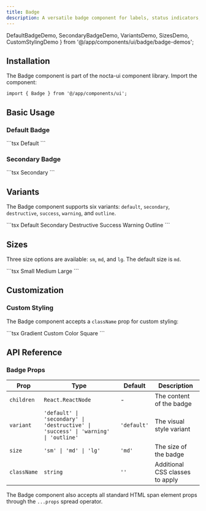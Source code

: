 ```yaml
---
title: Badge
description: A versatile badge component for labels, status indicators, and tags with multiple variants, sizes and dark mode support
---
```


  DefaultBadgeDemo,
  SecondaryBadgeDemo,
  VariantsDemo,
  SizesDemo,
  CustomStylingDemo
} from '@/app/components/ui/badge/badge-demos';

## Installation

The Badge component is part of the nocta-ui component library. Import the component:

```tsx
import { Badge } from '@/app/components/ui';
```

## Basic Usage

### Default Badge

<DocsTabs defaultValue="preview">
  <DocsTab value="preview" title="Preview">
    <DefaultBadgeDemo />
  </DocsTab>
  <DocsTab value="code" title="Code">
    ```tsx
    <Badge>Default</Badge>
    ```
  </DocsTab>
</DocsTabs>

### Secondary Badge

<DocsTabs defaultValue="preview">
  <DocsTab value="preview" title="Preview">
    <SecondaryBadgeDemo />
  </DocsTab>
  <DocsTab value="code" title="Code">
    ```tsx
    <Badge variant="secondary">Secondary</Badge>
    ```
  </DocsTab>
</DocsTabs>

## Variants

The Badge component supports six variants: `default`, `secondary`, `destructive`, `success`, `warning`, and `outline`.

<DocsTabs defaultValue="preview">
  <DocsTab value="preview" title="Preview">
    <VariantsDemo />
  </DocsTab>
  <DocsTab value="code" title="Code">
    ```tsx
    <Badge variant="default">Default</Badge>
    <Badge variant="secondary">Secondary</Badge>
    <Badge variant="destructive">Destructive</Badge>
    <Badge variant="success">Success</Badge>
    <Badge variant="warning">Warning</Badge>
    <Badge variant="outline">Outline</Badge>
    ```
  </DocsTab>
</DocsTabs>

## Sizes

Three size options are available: `sm`, `md`, and `lg`. The default size is `md`.

<DocsTabs defaultValue="preview">
  <DocsTab value="preview" title="Preview">
    <SizesDemo />
  </DocsTab>
  <DocsTab value="code" title="Code">
    ```tsx
    <Badge size="sm">Small</Badge>
    <Badge size="md">Medium</Badge>
    <Badge size="lg">Large</Badge>
    ```
  </DocsTab>
</DocsTabs>

## Customization

### Custom Styling

The Badge component accepts a `className` prop for custom styling:

<DocsTabs defaultValue="preview">
  <DocsTab value="preview" title="Preview">
    <CustomStylingDemo />
  </DocsTab>
  <DocsTab value="code" title="Code">
    ```tsx
    <Badge className="bg-gradient-to-r from-purple-500 to-pink-500 text-white">
      Gradient
    </Badge>
    <Badge className="bg-blue-500 text-white shadow-lg">
      Custom Color
    </Badge>
    <Badge className="rounded-sm">
      Square
    </Badge>
    ```
  </DocsTab>
</DocsTabs>

## API Reference

### Badge Props

| Prop | Type | Default | Description |
|------|------|---------|-------------|
| `children` | `React.ReactNode` | - | The content of the badge |
| `variant` | `'default' \| 'secondary' \| 'destructive' \| 'success' \| 'warning' \| 'outline'` | `'default'` | The visual style variant |
| `size` | `'sm' \| 'md' \| 'lg'` | `'md'` | The size of the badge |
| `className` | `string` | `''` | Additional CSS classes to apply |

The Badge component also accepts all standard HTML span element props through the `...props` spread operator. 